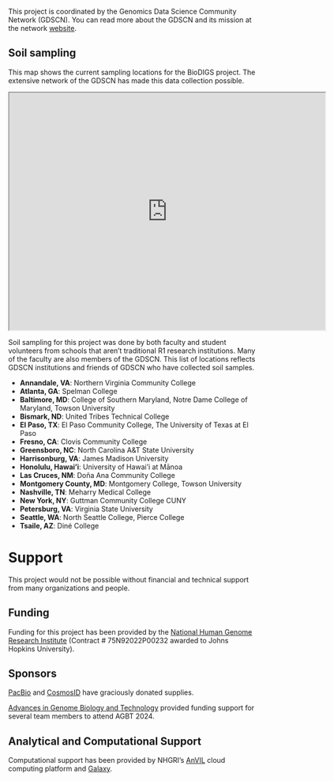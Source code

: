 
This project is coordinated by the Genomics Data Science Community Network (GDSCN). You can read more about the GDSCN and its mission at the network [website](https://www.gdscn.org/home).

## Soil sampling 

This map shows the current sampling locations for the BioDIGS project. The extensive network of the GDSCN has made this data collection possible. 

<iframe src="https://www.google.com/maps/d/embed?mid=1j6lqxJuQ1ACOmtT14TKdZ2D127XYnok&ehbc=2E312F" width="640" height="480" title="BioDIGS current sampling locations"></iframe>

Soil sampling for this project was done by both faculty and student volunteers from schools that aren't traditional R1 research institutions. Many of the faculty are also members of the GDSCN. This list of locations reflects GDSCN institutions and friends of GDSCN who have collected soil samples.

- **Annandale, VA**: Northern Virginia Community College
- **Atlanta, GA**: Spelman College
- **Baltimore, MD**: College of Southern Maryland, Notre Dame College of Maryland, Towson University
- **Bismark, ND**: United Tribes Technical College
- **El Paso, TX**: El Paso Community College, The University of Texas at El Paso
- **Fresno, CA**: Clovis Community College
- **Greensboro, NC**: North Carolina A&T State University
- **Harrisonburg, VA**: James Madison University
- **Honolulu, Hawai'i**: University of Hawai'i at M&amacr;noa
- **Las Cruces, NM**: Do&ntilde;a Ana Community College
- **Montgomery County, MD**: Montgomery College, Towson University
- **Nashville, TN**: Meharry Medical College
- **New York, NY**: Guttman Community College CUNY
- **Petersburg, VA**: Virginia State University
- **Seattle, WA**: North Seattle College, Pierce College
- **Tsaile, AZ**: Din&eacute; College  


# Support

This project would not be possible without financial and technical support from many organizations and people. 

## Funding
  
Funding for this project has been provided by the [National Human Genome Research Institute](https://www.genome.gov/) (Contract # 75N92022P00232 awarded to Johns Hopkins University). 

## Sponsors

[PacBio](https://www.pacb.com/) and [CosmosID](https://www.cosmosid.com/) have graciously donated supplies.

[Advances in Genome Biology and Technology](https://www.agbt.org/) provided funding support for several team members to attend AGBT 2024.

## Analytical and Computational Support

Computational support has been provided by NHGRI's [AnVIL](https://anvilproject.org/) cloud computing platform and [Galaxy](usegalaxy.org).
